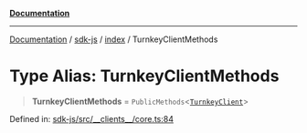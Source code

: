 [**Documentation**](../../../README.mdx)

***

[Documentation](../../../modules.mdx) / [sdk-js](../../README.mdx) / [index](../README.mdx) / TurnkeyClientMethods

# Type Alias: TurnkeyClientMethods

> **TurnkeyClientMethods** = `PublicMethods`\<[`TurnkeyClient`](../TurnkeyClient/README.mdx)\>

Defined in: [sdk-js/src/\_\_clients\_\_/core.ts:84](https://github.com/tkhq/sdk/blob/main/packages/sdk-js/src/__clients__/core.ts#L84)
